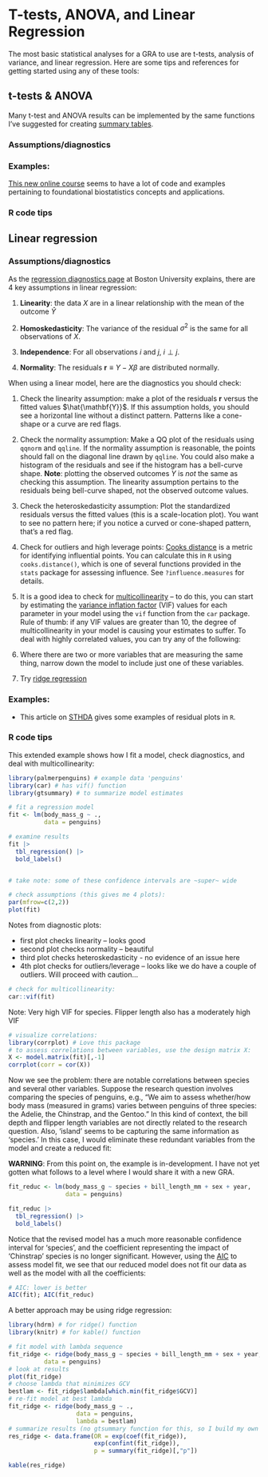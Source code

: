 # T-tests, ANOVA, and Linear Regression 

The most basic statistical analyses for a GRA to use are t-tests, analysis of variance, and linear regression. Here are some tips and references for getting started using any of these tools: 

## t-tests & ANOVA

Many t-test and ANOVA results can be implemented by the same functions I've suggested for creating [summary tables](#tables). 


### Assumptions/diagnostics 


### Examples: 

[This new online course](https://bookdown.org/tpinto_home/regression_modelling_for_biostatistics_1/) seems to have a lot of code and examples pertaining to foundational biostatistics concepts and applications.

### R code tips 

## Linear regression

### Assumptions/diagnostics 

As the [regression diagnostics page](https://sphweb.bumc.bu.edu/otlt/MPH-Modules/BS/R/R5_Correlation-Regression/R5_Correlation-Regression7.html) at Boston University explains, there are 4 key assumptions in linear regression: 

  1. **Linearity**: the data $X$ are in a linear relationship with the mean of the outcome $\hat Y$ 
  
  2. **Homoskedasticity**: The variance of the residual $\sigma^2$ is the same for all observations of $X$. 
  
  3. **Independence**: For all observations $i$ and $j$, $i \perp j$. 
  
  4. **Normality**: The residuals $\textbf{r} \equiv Y - X\beta$ are distributed normally. 


When using a linear model, here are the diagnostics you should check: 

  1. Check the linearity assumption: make a plot of the residuals $\textbf{r}$ versus the fitted values $\hat{\mathbf{Y}}$. If this assumption holds, you should see a horizontal line without a distinct pattern. Patterns like a cone-shape or a curve are red flags.  
  
  2. Check the normality assumption: Make a QQ plot of the residuals using `qqnorm` and `qqline`. If the normality assumption is reasonable, the points should fall on the diagonal line drawn by `qqline`. You could also make a histogram of the residuals and see if the histogram has a bell-curve shape. **Note**: plotting the observed outcomes $Y$ is *not* the same as checking this assumption. The linearity assumption pertains to the residuals being bell-curve shaped, not the observed outcome values. 
  
  3. Check the heteroskedasticity assumption: Plot the standardized residuals versus the fitted values (this is a scale-location plot). You want to see no pattern here; if you notice a curved or cone-shaped pattern, that's a red flag. 
  
  4. Check for outliers and high leverage points: [Cooks distance](https://en.wikipedia.org/wiki/Cook%27s_distance) is a metric for identifying influential points. You can calculate this in `R` using `cooks.distance()`, which is one of several functions provided in the `stats` package for assessing influence. See `?influence.measures` for details. 
  
  5. It is a good idea to check for [multicollinearity](https://en.wikipedia.org/wiki/Multicollinearity) -- to do this, you can start by estimating the [variance inflation factor](https://en.wikipedia.org/wiki/Variance_inflation_factor) (VIF) values for each parameter in your model using the `vif` function from the `car` package. Rule of thumb: if any VIF values are greater than 10, the degree of multicollinearity in your model is causing your estimates to suffer. To deal with highly correlated values, you can try any of the following: 

1. Where there are two or more variables that are measuring the same thing, narrow down the model to include just one of these variables. 
    
2. Try [ridge regression](https://myweb.uiowa.edu/pbreheny/7240/s23/notes/2-02.pdf)
    

### Examples: 

  - This article on [STHDA](http://www.sthda.com/english/articles/39-regression-model-diagnostics/161-linear-regression-assumptions-and-diagnostics-in-r-essentials/) gives some examples of residual plots in `R`. 

### R code tips 

This extended example shows how I fit a model, check diagnostics, and deal with multicollinearity: 

```r
library(palmerpenguins) # example data 'penguins' 
library(car) # has vif() function 
library(gtsummary) # to summarize model estimates 

# fit a regression model 
fit <- lm(body_mass_g ~ .,
          data = penguins) 

# examine results 
fit |> 
  tbl_regression() |> 
  bold_labels()


# take note: some of these confidence intervals are ~super~ wide

```

```r
# check assumptions (this gives me 4 plots): 
par(mfrow=c(2,2))
plot(fit) 

```

Notes from diagnostic plots: 

  - first plot checks linearity -- looks good 
  - second plot checks normality -- beautiful 
  - third plot checks heteroskedasticity - no evidence of an issue here
  - 4th plot checks for outliers/leverage -- looks like we do have a couple of outliers. Will proceed with caution...  


```r
# check for multicollinearity: 
car::vif(fit) 

```

Note: Very high VIF for species. Flipper length also has a moderately high VIF

```r
# visualize correlations: 
library(corrplot) # Love this package 
# to assess correlations between variables, use the design matrix X: 
X <- model.matrix(fit)[,-1]
corrplot(corr = cor(X)) 

```

Now we see the problem: there are notable correlations between species and several other variables. Suppose the research question involves comparing the species of penguins, e.g., "We aim to assess whether/how body mass (measured in grams) varies between penguins of three species: the Adelie, the Chinstrap, and the Gentoo." In this kind of context, the bill depth and flipper length variables are not directly related to the research question. Also, 'island' seems to be capturing the same information as 'species.' In this case, I would eliminate these redundant variables from the model and create a reduced fit: 

**WARNING**: From this point on, the example is in-development. I have not yet gotten what follows to a level where I would share it with a new GRA. 

```r
fit_reduc <- lm(body_mass_g ~ species + bill_length_mm + sex + year, 
                data = penguins)

fit_reduc |> 
  tbl_regression() |> 
  bold_labels()
```

Notice that the revised model has a much more reasonable confidence interval for 'species', and the coefficient representing the impact of 'Chinstrap' species is no longer significant. However, using the [AIC](https://en.wikipedia.org/wiki/Akaike_information_criterion) to assess model fit, we see that our reduced model does not fit our data as well as the model with all the coefficients: 

```r
# AIC: lower is better
AIC(fit); AIC(fit_reduc)
```

A better approach may be using ridge regression: 

```r
library(hdrm) # for ridge() function 
library(knitr) # for kable() function 

# fit model with lambda sequence 
fit_ridge <- ridge(body_mass_g ~ species + bill_length_mm + sex + year,
          data = penguins) 
# look at results 
plot(fit_ridge)
# choose lambda that minimizes GCV
bestlam <- fit_ridge$lambda[which.min(fit_ridge$GCV)]
# re-fit model at best lambda 
fit_ridge <- ridge(body_mass_g ~ .,
                   data = penguins,
                   lambda = bestlam)
# summarize results (no gtsummary function for this, so I build my own table)
res_ridge <- data.frame(OR = exp(coef(fit_ridge)),
                        exp(confint(fit_ridge)),
                        p = summary(fit_ridge)[,"p"])

kable(res_ridge)
```



